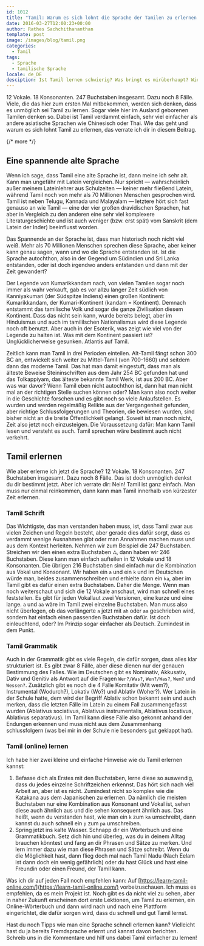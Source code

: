 ```yaml
---
id: 1012
title: "Tamil: Warum es sich lohnt die Sprache der Tamilen zu erlernen und wie du dabei vorgehen solltest"
date: 2016-03-27T12:00:23+00:00
author: Rathes Sachchithananthan
template: post
image: /images/blog/tamil.png
categories:
  - Tamil
tags:
  - Sprache
  - tamilische Sprache
locale: de_DE
desciption: Ist Tamil lernen schwierig? Was bringt es mirüberhaupt? Wie lerne ich Tamil? Diese und mehr Fragen beantworte ich dir in diesem Beitrag.
---
```


12 Vokale. 18 Konsonanten. 247 Buchstaben insgesamt. Dazu noch 8 Fälle. Viele, die das hier zum ersten Mal mitbekommen, werden sich denken, dass es unmöglich sei Tamil zu lernen. Sogar viele hier im Ausland geborenen Tamilen denken so. Dabei ist Tamil verdammt einfach, sehr viel einfacher als andere asiatische Sprachen wie Chinesisch oder Thai. Wie das geht und warum es sich lohnt Tamil zu erlernen, das verrate ich dir in diesem Beitrag.

{/* more */}

## Eine spannende alte Sprache

Wenn ich sage, dass Tamil eine alte Sprache ist, dann meine ich sehr alt. Kann man ungefähr mit Latein vergleichen. Nur spricht — wahrscheinlich außer meinem Lateinlehrer aus Schulzeiten — keiner mehr fließend Latein, während Tamil noch von mehr als 70 Millionen Menschen gesprochen wird. Tamil ist neben Telugu, Kannada und Malayalam — letztere hört sich fast genauso an wie Tamil — eine der vier großen dravidischen Sprachen, hat aber in Vergleich zu den anderen eine sehr viel komplexere Literaturgeschichte und ist auch weniger (bzw. erst spät) vom Sanskrit (dem Latein der Inder) beeinflusst worden.

Das Spannende an der Sprache ist, dass man historisch noch nicht viel weiß. Mehr als 70 Millionen Menschen sprechen diese Sprache, aber keiner kann genau sagen, wann und wo die Sprache entstanden ist. Ist die Sprache autochthon, also in der Gegend um Südindien und Sri Lanka entstanden, oder ist doch irgendwo anders entstanden und dann mit der Zeit gewandert?

Der Legende von Kumarikkandam nach, von vielen Tamilen sogar noch immer als wahr verkauft, gab es vor allzu langer Zeit südlich von Kanniyakumari (der Südspitze Indiens) einen großen Kontinent: Kumarikkandam, der Kumari-Kontinent (kandam = Kontinent). Demnach entstammt das tamilische Volk und sogar die ganze Zivilisation diesem Kontinent. Dass das nicht sein kann, wurde bereits belegt, aber im Hinduismus und auch im tamililschen Nationalismus wird diese Legende noch oft benutzt. Aber auch in der Esoterik, was zeigt wie viel von der Legende zu halten ist. Was mit dem Kontinent passiert ist? Unglücklicherweise gesunken. Atlantis auf Tamil.

Zeitlich kann man Tamil in drei Perioden einteilen. Alt-Tamil fängt schon 300 BC an, entwickelt sich weiter zu Mittel-Tamil (von 700-1660) und seitdem dann das moderne Tamil. Das hat man damit eingestuft, dass man als älteste Beweise Steininschriften aus dem Jahr 254 BC gefunden hat und das Tolkappiyam, das älteste bekannte Tamil Werk, ist aus 200 BC. Aber was war davor? Wenn Tamil eben nicht autochthon ist, dann hat man nicht mal an der richtigen Stelle suchen können oder? Man kann also noch weiter in die Geschichte forschen und es gibt noch so viele Anlaufstellen. Es wurden und werden regelmäßig Relikte aus der Vergangenheit gefunden, aber richtige Schlussfolgerungen und Theorien, die bewiesen wurden, sind bisher nicht an die breite Öffentlichkeit gelangt. Soweit ist man noch nicht, Zeit also jetzt noch einzusteigen. Die Voraussetzung dafür: Man kann Tamil lesen und versteht es auch. Tamil sprechen wäre bestimmt auch nicht verkehrt.

## Tamil erlernen

Wie aber erlerne ich jetzt die Sprache? 12 Vokale. 18 Konsonanten. 247 Buchstaben insgesamt. Dazu noch 8 Fälle. Das ist doch unmöglich denkst du dir bestimmt jetzt. Aber ich verrate dir: Nein! Tamil ist ganz einfach. Man muss nur einmal reinkommen, dann kann man Tamil innerhalb von kürzester Zeit erlernen.

### Tamil Schrift

Das Wichtigste, das man verstanden haben muss, ist, dass Tamil zwar aus vielen Zeichen und Regeln besteht, aber gerade dies dafür sorgt, dass es verdammt wenige Ausnahmen gibt oder man Annahmen machen muss und aus dem Kontext herleiten. Nehmen wir zum Beispiel die 247 Buchstaben. Streichen wir den einen extra Buchstaben ஃ, dann haben wir 246 Buchstaben. Diese kann man einfach aufteilen in 12 Vokale und 18 Konsonanten. Die übrigen 216 Buchstaben sind einfach nur die Kombination aus Vokal und Konsonant. Wir haben ein `a` und ein `k` und im Deutschen würde man, beides zusammenschreiben und erhielte dann ein `ka`, aber im Tamil gibt es dafür einen extra Buchstaben. Daher die Menge. Wenn man noch weiterschaut und sich die 12 Vokale anschaut, wird man schnell eines feststellen. Es gibt für jeden Vokallaut zwei Versionen, eine kurze und eine lange. `a` und `aa` wäre im Tamil zwei einzelne Buchstaben. Man muss also nicht überlegen, ob das verlängerte `a` jetzt mit `ah` oder `aa` geschrieben wird, sondern hat einfach einen passenden Buchstaben dafür. Ist doch einleuchtend, oder? Im Prinzip sogar einfacher als Deutsch. Zumindest in dem Punkt.

### Tamil Grammatik

Auch in der Grammatik gibt es viele Regeln, die dafür sorgen, dass alles klar strukturiert ist. Es gibt zwar 8 Fälle, aber diese dienen nur der genauen Bestimmung des Falles. Wie im Deutschen gibt es Nominativ, Akkusativ, Dativ und Genitiv als Antwort auf die Fragen `Wer?/Was?`, `Wen?/Was?`, `Wem?` und `Wessen?`. Zusätzlich gibt es noch die 4 Fälle Komitativ (Mit wem?), Instrumental (Wodurch?), Lokativ (Wo?) und Ablativ (Woher?). Wer Latein in der Schule hatte, dem wird der Begriff Ablativ schon bekannt sein und auch merken, dass die letzten Fälle im Latein zu einem Fall zusammengefasst wurden (Ablativus sociativus, Ablativus instrumentalis, Ablativus locativus, Ablativus separativus). Im Tamil kann diese Fälle also gekonnt anhand der Endungen erkennen und muss nicht aus dem Zusammenhang schlussfolgern (was bei mir in der Schule nie besonders gut geklappt hat).

### Tamil (online) lernen

Ich habe hier zwei kleine und einfache Hinweise wie du Tamil erlernen kannst:

1. Befasse dich als Erstes mit den Buchstaben, lerne diese so auswendig, dass du jedes einzelne Schriftzeichen erkennst. Das hört sich nach viel Arbeit an, aber ist es nicht. Zumindest nicht so komplex wie die Katakana aus dem Japanischen zu erlernen. Da nämlich die meisten Buchstaben nur eine Kombination aus Konsonant und Vokal ist, sehen diese auch ähnlich aus und die sehen konsequent ähnlich aus. Das heißt, wenn du verstanden hast, wie man ein `k` zum `ka` umschreibt, dann kannst du auch schnell ein `p` zum `pa` umschreiben.
2. Spring jetzt ins kalte Wasser. Schnapp dir ein Wörterbuch und eine Grammatikbuch. Setz dich hin und überleg, was du in deinem Alltag brauchen könntest und fang an dir Phrasen und Sätze zu merken. Und lern immer dazu wie man diese Phrasen und Sätze schreibt. Wenn du die Möglichkeit hast, dann flieg doch mal nach Tamil Nadu (Nach Eelam ist dann doch ein wenig gefährlich) oder du hast Glück und hast eine Freundin oder einen Freund, der Tamil kann.

Was ich dir auf jeden Fall noch empfehlen kann: Auf [https://learn-tamil-online.com/](https://learn-tamil-online.com/) vorbeizuschauen. Ich muss es empfehlen, da es mein Projekt ist. Noch gibt es da nicht viel zu sehen, aber in naher Zukunft erscheinen dort erste Lektionen, um Tamil zu erlernen, ein Online-Wörterbuch und dann wird nach und nach eine Plattform eingerichtet, die dafür sorgen wird, dass du schnell und gut Tamil lernst.

Hast du noch Tipps wie man eine Sprache schnell erlernen kann? Vielleicht hast du ja bereits Fremdsprache erlernt und kannst davon berichten. Schreib uns in die Kommentare und hilf uns dabei Tamil einfacher zu lernen!
